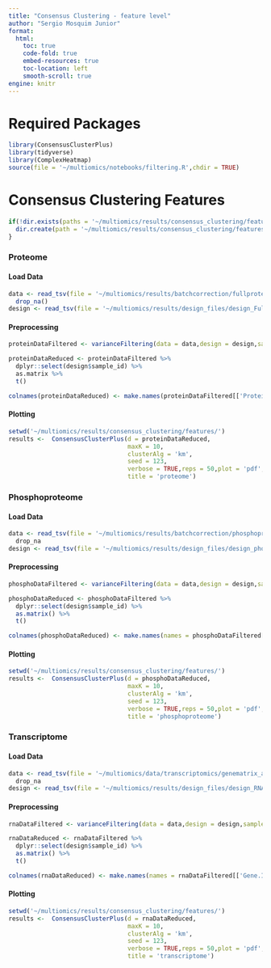 ```yaml
---
title: "Consensus Clustering - feature level"
author: "Sergio Mosquim Junior"
format:
  html:
    toc: true
    code-fold: true
    embed-resources: true
    toc-location: left
    smooth-scroll: true
engine: knitr
---
```


# Required Packages
```r
library(ConsensusClusterPlus)
library(tidyverse)
library(ComplexHeatmap)
source(file = '~/multiomics/notebooks/filtering.R',chdir = TRUE)
```

# Consensus Clustering Features
```r
if(!dir.exists(paths = '~/multiomics/results/consensus_clustering/features/')) {
  dir.create(path = '~/multiomics/results/consensus_clustering/features/',recursive = TRUE)
}
```

### Proteome
#### Load Data
```r
data <- read_tsv(file = '~/multiomics/results/batchcorrection/fullproteome/cycloess_rollup_genes_batchcorrected.tsv') %>% 
  drop_na()
design <- read_tsv(file = '~/multiomics/results/design_files/design_Full_noPool.tsv')
```

#### Preprocessing
```r
proteinDataFiltered <- varianceFiltering(data = data,design = design,sampleCol = 'sample_id',annotation = 'Protein',cutoff = 0.75)

proteinDataReduced <- proteinDataFiltered %>% 
  dplyr::select(design$sample_id) %>% 
  as.matrix %>% 
  t()

colnames(proteinDataReduced) <- make.names(proteinDataFiltered[['Protein.Names']],unique = TRUE)
```

#### Plotting
```r
setwd('~/multiomics/results/consensus_clustering/features/')
results <-  ConsensusClusterPlus(d = proteinDataReduced,
                                 maxK = 10,
                                 clusterAlg = 'km',
                                 seed = 123,
                                 verbose = TRUE,reps = 50,plot = 'pdf',writeTable = TRUE,
                                 title = 'proteome')
```


### Phosphoproteome
#### Load Data
```r
data <- read_tsv(file = '~/multiomics/results/batchcorrection/phosphoproteome/cycloess_peptide_batchcorrected.tsv') %>% 
  drop_na
design <- read_tsv(file = '~/multiomics/results/design_files/design_phospho_noPool.tsv')
```
#### Preprocessing
```r
phosphoDataFiltered <- varianceFiltering(data = data,design = design,sampleCol = 'sample_id',annotation = 'Precursor.Id')

phosphoDataReduced <- phosphoDataFiltered %>% 
  dplyr::select(design$sample_id) %>% 
  as.matrix() %>% 
  t()

colnames(phosphoDataReduced) <- make.names(names = phosphoDataFiltered[['Protein.Names']],unique = TRUE)
```

#### Plotting
```r
setwd('~/multiomics/results/consensus_clustering/features/')
results <-  ConsensusClusterPlus(d = phosphoDataReduced,
                                 maxK = 10,
                                 clusterAlg = 'km',
                                 seed = 123,
                                 verbose = TRUE,reps = 50,plot = 'pdf',writeTable = TRUE,
                                 title = 'phosphoproteome')
```

### Transcriptome
#### Load Data
```r
data <- read_tsv(file = '~/multiomics/data/transcriptomics/genematrix_adjusted_cycloess.tsv') %>% 
  drop_na
design <- read_tsv(file = '~/multiomics/results/design_files/design_RNA_noPool.tsv')
```

#### Preprocessing
```r
rnaDataFiltered <- varianceFiltering(data = data,design = design,sampleCol = 'sample_id',annotation = 'Gene.ID')

rnaDataReduced <- rnaDataFiltered %>% 
  dplyr::select(design$sample_id) %>% 
  as.matrix() %>% 
  t()

colnames(rnaDataReduced) <- make.names(names = rnaDataFiltered[['Gene.ID']],unique = TRUE)
```

#### Plotting
```r
setwd('~/multiomics/results/consensus_clustering/features/')
results <-  ConsensusClusterPlus(d = rnaDataReduced,
                                 maxK = 10,
                                 clusterAlg = 'km',
                                 seed = 123,
                                 verbose = TRUE,reps = 50,plot = 'pdf',writeTable = TRUE,
                                 title = 'transcriptome')
```
